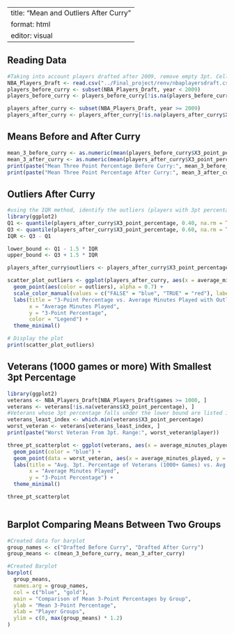 
---
title: "Mean and Outliers After Curry"
format: html
editor: visual
---

## Reading Data

```r
#Taking into account players drafted after 2009, remove empty 3pt. Cells
NBA_Players_Draft <- read.csv("../Final_project/renv/nbaplayersdraft.csv")
players_before_curry <- subset(NBA_Players_Draft, year < 2009)
players_before_curry <- players_before_curry[!is.na(players_before_curry$X3_point_percentage), ]

players_after_curry <- subset(NBA_Players_Draft, year >= 2009)
players_after_curry <- players_after_curry[!is.na(players_after_curry$X3_point_percentage), ]
```

## Means Before and After Curry

```r
mean_3_before_curry <- as.numeric(mean(players_before_curry$X3_point_percentage, na.rm =TRUE))
mean_3_after_curry <- as.numeric(mean(players_after_curry$X3_point_percentage, na.rm = TRUE))
print(paste("Mean Three Point Percentage Before Curry:", mean_3_before_curry))
print(paste("Mean Three Point Percentage After Curry:", mean_3_after_curry))
```

## Outliers After Curry

```r
#using the IQR method, identify the outliers (players with 3pt percentage less than the lower bound or greater than upper bound)
library(ggplot2)
Q1 <- quantile(players_after_curry$X3_point_percentage, 0.40, na.rm = TRUE)
Q3 <- quantile(players_after_curry$X3_point_percentage, 0.60, na.rm = TRUE)
IQR <- Q3 - Q1

lower_bound <- Q1 - 1.5 * IQR
upper_bound <- Q3 + 1.5 * IQR

players_after_curry$outliers <- players_after_curry$X3_point_percentage < lower_bound | players_after_curry$X3_point_percentage > upper_bound

scatter_plot_outliers <- ggplot(players_after_curry, aes(x = average_minutes_played, y = X3_point_percentage)) +
  geom_point(aes(color = outliers), alpha = 0.7) +  
  scale_color_manual(values = c("FALSE" = "blue", "TRUE" = "red"), labels = c("Non-Outlier", "Outlier")) +
  labs(title = "3-Point Percentage vs. Average Minutes Played with Outliers After Curry",
       x = "Average Minutes Played",
       y = "3-Point Percentage",
       color = "Legend") +
  theme_minimal()

# Display the plot
print(scatter_plot_outliers)


```

## Veterans (1000 games or more) With Smallest 3pt Percentage

```r
library(ggplot2)
veterans <- NBA_Players_Draft[NBA_Players_Draft$games >= 1000, ]
veterans <- veterans[!is.na(veterans$X3_point_percentage), ]
#Veterans whose 3pt percentage falls under the lower bound are listed in the veterans_least_3pt_percentage subset
veterans_least_index <- which.min(veterans$X3_point_percentage)
worst_veteran <- veterans[veterans_least_index, ]
print(paste("Worst Veteran From 3pt. Range:", worst_veteran$player))

three_pt_scatterplot <- ggplot(veterans, aes(x = average_minutes_played, y = X3_point_percentage)) + 
  geom_point(color = "blue") +
  geom_point(data = worst_veteran, aes(x = average_minutes_played, y = X3_point_percentage), color = "red", size = 3) + 
  labs(title = "Avg. 3pt. Percentage of Veterans (1000+ Games) vs. Avg. Minutes Played",
       x = "Average Minutes Played",
       y = "3-Point Percentage") + 
  theme_minimal()

three_pt_scatterplot



```

## Barplot Comparing Means Between Two Groups

```r
#Created data for barplot
group_names <- c("Drafted Before Curry", "Drafted After Curry")
group_means <- c(mean_3_before_curry, mean_3_after_curry)

#Created Barplot
barplot(
  group_means,
  names.arg = group_names,
  col = c("blue", "gold"),
  main = "Comparison of Mean 3-Point Percentages by Group",
  ylab = "Mean 3-Point Percentage",
  xlab = "Player Groups",
  ylim = c(0, max(group_means) * 1.2)
)
```
